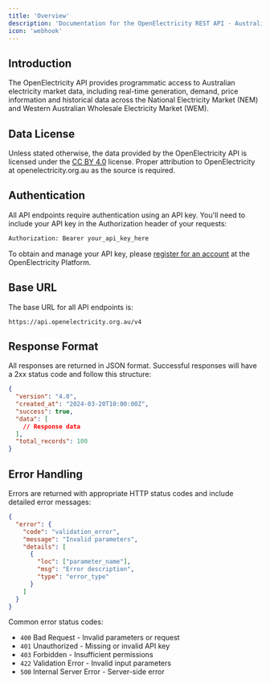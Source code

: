 ```yaml
---
title: 'Overview'
description: 'Documentation for the OpenElectricity REST API - Australian Electricity Market Data'
icon: 'webhook'
---
```


## Introduction

The OpenElectricity API provides programmatic access to Australian electricity market data, including real-time generation, demand, price information and historical data across the National Electricity Market (NEM) and Western Australian Wholesale Electricity Market (WEM).

## Data License

Unless stated otherwise, the data provided by the OpenElectricity API is licensed under the [CC BY 4.0](https://creativecommons.org/licenses/by/4.0/)
license. Proper attribution to OpenElectricity at openelectricity.org.au as the source is required.

## Authentication

All API endpoints require authentication using an API key. You'll need to include your API key in the Authorization header of your requests:

```bash
Authorization: Bearer your_api_key_here
```

To obtain and manage your API key, please [register for an account](https://platform.openelectricity.org.au) at the OpenElectricity Platform.

## Base URL

The base URL for all API endpoints is:

```
https://api.openelectricity.org.au/v4
```

## Response Format

All responses are returned in JSON format. Successful responses will have a 2xx status code and follow this structure:

```json
{
  "version": "4.0",
  "created_at": "2024-03-20T10:00:00Z",
  "success": true,
  "data": [
    // Response data
  ],
  "total_records": 100
}
```

## Error Handling

Errors are returned with appropriate HTTP status codes and include detailed error messages:

```json
{
  "error": {
    "code": "validation_error",
    "message": "Invalid parameters",
    "details": [
      {
        "loc": ["parameter_name"],
        "msg": "Error description",
        "type": "error_type"
      }
    ]
  }
}
```

Common error status codes:

- `400` Bad Request - Invalid parameters or request
- `401` Unauthorized - Missing or invalid API key
- `403` Forbidden - Insufficient permissions
- `422` Validation Error - Invalid input parameters
- `500` Internal Server Error - Server-side error
